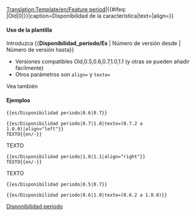 <noinclude>[[Translation:Template/en/Feature period]]</noinclude><noinclude></noinclude><includeonly>{{en/VersionBox|{{#ifeq: {{{1|}}}|Old|0|{{{1|}}}}}|{{#ifeq: {{{2|}}}|Old|0|{{{2|}}}}}|caption=Disponibilidad de la característica|text={{{texto|}}}|align={{{align|center}}}}}</includeonly><noinclude>

====Uso de la plantilla====
Introduzca <nowiki>{{</nowiki>'''Disponibilidad_periodo/Es'''<nowiki> | Número de versión desde | Número de versión hasta}}</nowiki>
*Versiones compatibles Old,0.5,0.6,0.7,1.0,1.1 (y otras se pueden añadir fácilmente)
*Otros parámetros son <code>align=</code> y <code>texto=</code>
Vea también {{en/S|es/Disponibilidad}}

====Ejemplos====
<pre>{{es/Disponibilidad periodo|0.6|0.7}}</pre>
{{es/Disponibilidad periodo|0.6|0.7}}
<pre>{{es/Disponibilidad periodo|0.7|1.0|texto=(0.7.2 a 1.0.0)|align="left"}}
TEXTO{{en/-}}</pre>
{{es/Disponibilidad periodo|0.7|1.0|texto=(0.7.2 a 1.0.0)|align="left"}}
TEXTO{{en/-}}
<pre>{{es/Disponibilidad periodo|1.0|1.1|align="right"}}
TEXTO{{en/-}}</pre>
{{es/Disponibilidad periodo|1.0|1.1|align="right"}}
TEXTO{{en/-}}
<pre>{{es/Disponibilidad periodo|0.5|0.7}}</pre>
{{es/Disponibilidad periodo|0.5|0.7}}
<pre>{{es/Disponibilidad periodo|0.6|1.0|texto=(0.6.2 a 1.0.0)}}</pre>
{{es/Disponibilidad periodo|0.6|1.0|texto=(0.6.2 a 1.0.0)}}

[[Category:es/Plantillas|Disponibilidad periodo]]
</noinclude>